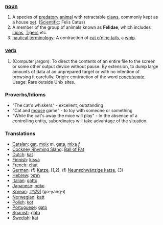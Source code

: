 ===[[noun]]===
#A species of [[predatory]] [[animal]]  with retractable [[claw]]s, commonly kept as a house [[pet]]. ([[Scientific]]: Felis Catus)
#A member of the group of animals known as '''Felidae''', which includes [[Lion]]s, [[Tiger]]s etc.
#[[nautical terminology]]: A contraction of [[cat o'nine tails]], a [[whip]].

===[[verb]]===
#(Computer jargon): To direct the contents of an entire file to the screen or some other output device without pause. By extension, to dump large amounts of data at an unprepared target or with no intention of browsing it carefully. Origin: contraction of the word ''[[concatenate]]''. Usage: Rare outside Unix sites. 

===Proverbs/Idioms===
* "The cat's whiskers" - excellent, outstanding
* "Cat and [[mouse]] game" - to toy with someone or something
* "While the cat's away the mice will play" - In the absence of a controlling entity, subordinates will take advantage of the situation.

===Translations===
*[[Catalan]]: [[gat]], [[moix]] ''m'', [[gata]], [[mixa]] ''f''
*[[Cockney Rhyming Slang]]: [[Ball of Fat]]
*[[Dutch]]: [[kat]]
*[[Finnish]]: [[kissa]]
*[[French]]: [[chat]]
*[[German]]: (f) [[Katze]], (1,2), (f) [[Neunschwänzige katze]], (3)
*[[Hebrew]]: [[חתול]]
*[[Italian]]: [[gatto]]
*[[Japanese]]: [[neko]]
*[[Korean]]: [[고양이]] (go-yang-i) 
*[[Norwegian]]: [[katt]]
*[[Polish]]: [[kot]]
*[[Portuguese]]: [[gato]]
*[[Spanish]]: [[gato]]
*[[Swedish]]: [[kat]]